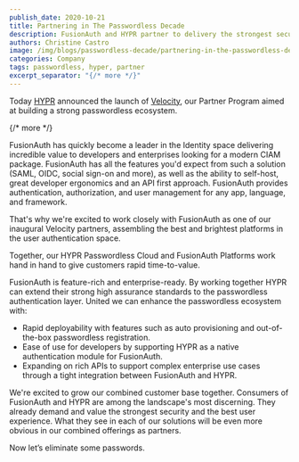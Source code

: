 ```yaml
---
publish_date: 2020-10-21 
title: Partnering in The Passwordless Decade
description: FusionAuth and HYPR partner to delivery the strongest security and best user experienced.
authors: Christine Castro
image: /img/blogs/passwordless-decade/partnering-in-the-passwordless-decade-hypr.png
categories: Company
tags: passwordless, hyper, partner
excerpt_separator: "{/* more */}"
---
```


Today [HYPR](https://www.hypr.com) announced the launch of [Velocity](https://www.hypr.com/partners/), our Partner Program aimed at building a strong passwordless ecosystem.

{/* more */}

FusionAuth has quickly become a leader in the Identity space delivering incredible value to developers and enterprises looking for a modern CIAM package. FusionAuth has all the features you'd expect from such a solution (SAML, OIDC, social sign-on and more), as well as the ability to self-host, great developer ergonomics and an API first approach. FusionAuth provides authentication, authorization, and user management for any app, language, and framework.

That's why we're excited to work closely with FusionAuth as one of our inaugural Velocity partners, assembling the best and brightest platforms in the user authentication space.

Together, our HYPR Passwordless Cloud and FusionAuth Platforms work hand in hand to give customers rapid time-to-value.

FusionAuth is feature-rich and enterprise-ready. By working together HYPR can extend their strong high assurance standards to the passwordless authentication layer. United we can enhance the passwordless ecosystem with:

* Rapid deployability with features such as auto provisioning and out-of-the-box passwordless registration.
* Ease of use for developers by supporting HYPR as a native authentication module for FusionAuth.
* Expanding on rich APIs to support complex enterprise use cases through a tight integration between FusionAuth and HYPR.

We're excited to grow our combined customer base together. Consumers of FusionAuth and HYPR are among the landscape's most discerning. They already demand and value the strongest security and the best user experience. What they see in each of our solutions will be even more obvious in our combined offerings as partners.

Now let’s eliminate some passwords.
